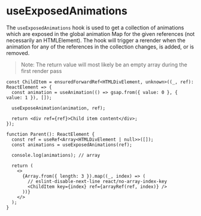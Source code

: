 
<Meta title="hooks/useExposedAnimations" />

# useExposedAnimations

The `useExposedAnimations` hook is used to get a collection of animations which are exposed in the
global animation Map for the given references (not necessarily an HTMLElement). The hook will
trigger a rerender when the animation for any of the references in the collection changes, is added,
or is removed.

> Note: The return value will most likely be an empty array during the first render pass

```tsx
const ChildItem = ensuredForwardRef<HTMLDivElement, unknown>((_, ref): ReactElement => {
  const animation = useAnimation(() => gsap.from({ value: 0 }, { value: 1 }), []);

  useExposeAnimation(animation, ref);

  return <div ref={ref}>Child item content</div>;
});

function Parent(): ReactElement {
  const ref = useRef<Array<HTMLDivElement | null>>([]);
  const animations = useExposedAnimations(ref);

  console.log(animations); // array

  return (
    <>
      {Array.from({ length: 3 }).map((_, index) => (
        // eslint-disable-next-line react/no-array-index-key
        <ChildItem key={index} ref={arrayRef(ref, index)} />
      ))}
    </>
  );
}
```
